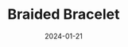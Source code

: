 ---
title: Braided Bracelet 
date: '2024-01-21'
tags: ['Metal Crafting', 'Jewelry']
draft: false
layout: PostBanner
images: ['braided-copper-silver-bracelet.jpg']
summary: I braided a bracelet out of copper and silver wire.
---